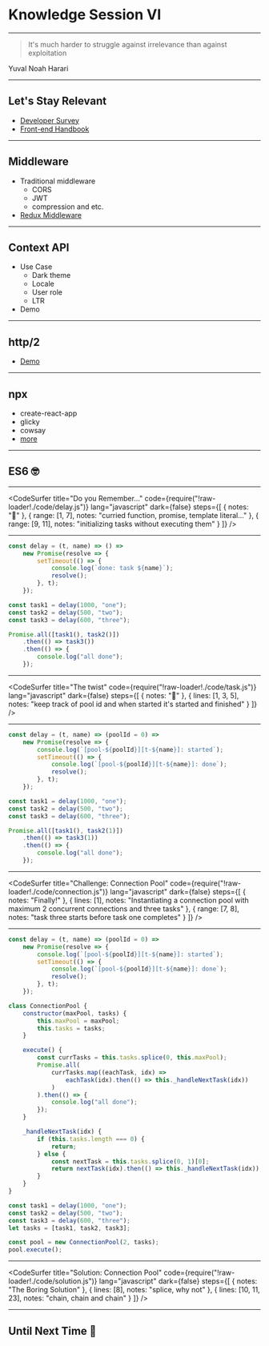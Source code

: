 
<Head>
    <title>Knowledge Session VI 🤯</title>
</Head>

# Knowledge Session VI

---

> It's much harder to struggle against irrelevance than against exploitation

Yuval Noah Harari

---

## Let's Stay Relevant

-   [Developer Survey](https://insights.stackoverflow.com/survey/2019)
-   [Front-end Handbook](https://frontendmasters.com/books/front-end-handbook/2019/)

---

## Middleware

-   Traditional middleware
    -   CORS
    -   JWT
    -   compression and etc.
-   [Redux Middleware](https://redux.js.org/advanced/middleware)

---

## Context API

-   Use Case
    -   Dark theme
    -   Locale
    -   User role
    -   LTR
-   Demo

---

## http/2

-   [Demo](https://github.com/TianyuanC/http2-demo)

---

## npx

-   create-react-app
-   glicky
-   cowsay
-   [more](https://github.com/junosuarez/awesome-npx)

---


## ES6 🤓

---


<CodeSurfer
    title="Do you Remember..."
    code={require("!raw-loader!./code/delay.js")}
    lang="javascript"
    dark={false}
    steps={[
        { notes: "🙈" },
        {
            range: [1, 7],
            notes: "curried function, promise, template literal..."
        },
        { range: [9, 11], notes: "initializing tasks without executing them" }
    ]}
/>

---


```javascript
const delay = (t, name) => () =>
    new Promise(resolve => {
        setTimeout(() => {
            console.log(`done: task ${name}`);
            resolve();
        }, t);
    });

const task1 = delay(1000, "one");
const task2 = delay(500, "two");
const task3 = delay(600, "three");
```

```javascript Playground
Promise.all([task1(), task2()])
    .then(() => task3())
    .then(() => {
        console.log("all done");
    });
```

---

<CodeSurfer
    title="The twist"
    code={require("!raw-loader!./code/task.js")}
    lang="javascript"
    dark={false}
    steps={[
        { notes: "🙈" },
        {
            lines: [1, 3, 5],
            notes:
                "keep track of pool id and when started it's started and finished"
        }
    ]}
/>

---


```javascript
const delay = (t, name) => (poolId = 0) =>
    new Promise(resolve => {
        console.log(`[pool-${poolId}][t-${name}]: started`);
        setTimeout(() => {
            console.log(`[pool-${poolId}][t-${name}]: done`);
            resolve();
        }, t);
    });

const task1 = delay(1000, "one");
const task2 = delay(500, "two");
const task3 = delay(600, "three");
```

```javascript Playground II
Promise.all([task1(), task2(1)])
    .then(() => task3(1))
    .then(() => {
        console.log("all done");
    });
```

---

<CodeSurfer
    title="Challenge: Connection Pool"
    code={require("!raw-loader!./code/connection.js")}
    lang="javascript"
    dark={false}
    steps={[
        { notes: "Finally!" },
        {
            lines: [1],
            notes:
                "Instantiating a connection pool with maximum 2 concurrent connections and three tasks"
        },
        { range: [7, 8], notes: "task three starts before task one completes" }
    ]}
/>

---


```javascript
const delay = (t, name) => (poolId = 0) =>
    new Promise(resolve => {
        console.log(`[pool-${poolId}][t-${name}]: started`);
        setTimeout(() => {
            console.log(`[pool-${poolId}][t-${name}]: done`);
            resolve();
        }, t);
    });

class ConnectionPool {
    constructor(maxPool, tasks) {
        this.maxPool = maxPool;
        this.tasks = tasks;
    }

    execute() {
        const currTasks = this.tasks.splice(0, this.maxPool);
        Promise.all(
            currTasks.map((eachTask, idx) =>
                eachTask(idx).then(() => this._handleNextTask(idx))
            )
        ).then(() => {
            console.log("all done");
        });
    }

    _handleNextTask(idx) {
        if (this.tasks.length === 0) {
            return;
        } else {
            const nextTask = this.tasks.splice(0, 1)[0];
            return nextTask(idx).then(() => this._handleNextTask(idx));
        }
    }
}
```

```javascript Playground III
const task1 = delay(1000, "one");
const task2 = delay(500, "two");
const task3 = delay(600, "three");
let tasks = [task1, task2, task3];

const pool = new ConnectionPool(2, tasks);
pool.execute();
```

---

<CodeSurfer
    title="Solution: Connection Pool"
    code={require("!raw-loader!./code/solution.js")}
    lang="javascript"
    dark={false}
    steps={[
        { notes: "The Boring Solution" },
        {
            lines: [8],
            notes: "splice, why not"
        },
        {
            lines: [10, 11, 23],
            notes: "chain, chain and chain"
        }
    ]}
/>

---

## Until Next Time 👋
